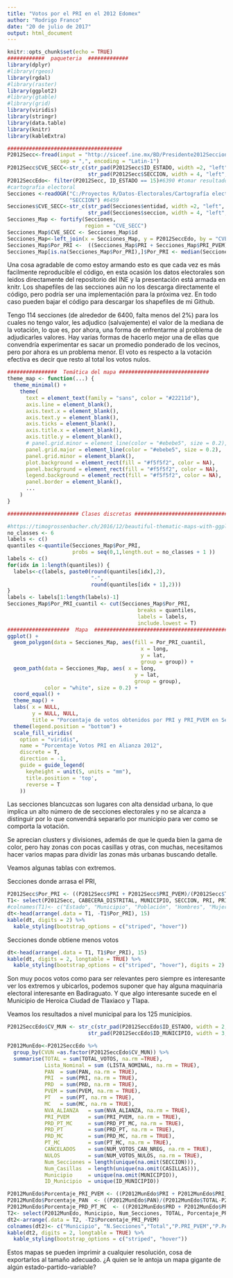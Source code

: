 ```yaml
---
title: "Votos por el PRI en el 2012 Edomex"
author: "Rodrigo Franco"
date: "20 de julio de 2017"
output: html_document
---
```


```r
knitr::opts_chunk$set(echo = TRUE)
############  paqueteria  #############
library(dplyr)
#library(rgeos)
library(rgdal)
#library(raster)
library(ggplot2)
#library(gtable)
#library(grid)
library(viridis)
library(stringr)
library(data.table)
library(knitr)
library(kableExtra)

#####################################
P2012Secc<-fread(input = "http://siceef.ine.mx/BD/Presidente2012Seccion.csv", #Leer resultados nacionales a nivel seccion
                 sep = ",", encoding = "Latin-1")
P2012Secc$CVE_SECC<-str_c(str_pad(P2012Secc$ID_ESTADO, width =2, "left", "0"),
                          str_pad(P2012Secc$SECCION, width = 4, "left", "0"))
P2012SeccEdo<- filter(P2012Secc, ID_ESTADO == 15)#6390 #tomar resultados solamente para el EdoMex (15)
#cartografia electoral
Secciones <-readOGR("C:/Proyectos R/Datos-Electorales/Cartografía electoral/15/SECCION.shp", 
                    "SECCION") #6459
Secciones$CVE_SECC<-str_c(str_pad(Secciones$entidad, width =2, "left", "0"),
                          str_pad(Secciones$seccion, width = 4, "left", "0"))
Secciones_Map <- fortify(Secciones, 
                         region = "CVE_SECC")
Secciones_Map$CVE_SECC <- Secciones_Map$id
Secciones_Map<-left_join(x = Secciones_Map, y = P2012SeccEdo, by = "CVE_SECC")
Secciones_Map$Por_PRI <-  ((Secciones_Map$PRI + Secciones_Map$PRI_PVEM)/(Secciones_Map$TOTAL_VOTOS-Secciones_Map$NUM_VOTOS_NULOS))*100
Secciones_Map[is.na(Secciones_Map$Por_PRI),]$Por_PRI <- median(Secciones_Map$Por_PRI,na.rm = TRUE)

```

Una cosa agradable de como estoy armando esto es que cada vez es más facilmente reproducible el código, en esta ocasión los datos electorales son leidos directamente del repositorio del INE y la presentación está armada en knitr. Los shapefiles de las secciones aún no los descarga directamente el código, pero podría ser una implementación para la próxima vez. En todo caso pueden bajar el código para descargar los shapefiles de mi Github. 

Tengo 114 secciones (de alrededor de 6400, falta menos del 2%) para los cuales no tengo valor, les adjudico (salvajemente) el valor de la mediana de la votación, lo que es, por ahora, una forma de enfrentarme al problema de adjudicarles valores. Hay varias formas de hacerlo mejor una de ellas que convendría experimentar es sacar un promedio ponderado de los vecinos, pero por ahora es un problema menor. El voto es respecto a la votación efectiva es decir que resto al total los votos nulos. 

```r

################  Temática del mapa #############################
theme_map <- function(...) {
  theme_minimal() +
    theme(
      text = element_text(family = "sans", color = "#22211d"),
      axis.line = element_blank(),
      axis.text.x = element_blank(),
      axis.text.y = element_blank(),
      axis.ticks = element_blank(),
      axis.title.x = element_blank(),
      axis.title.y = element_blank(),
      # panel.grid.minor = element_line(color = "#ebebe5", size = 0.2),
      panel.grid.major = element_line(color = "#ebebe5", size = 0.2),
      panel.grid.minor = element_blank(),
      plot.background = element_rect(fill = "#f5f5f2", color = NA), 
      panel.background = element_rect(fill = "#f5f5f2", color = NA), 
      legend.background = element_rect(fill = "#f5f5f2", color = NA),
      panel.border = element_blank(),
      ...
    )
}

####################### Clases discretas ###################################

#https://timogrossenbacher.ch/2016/12/beautiful-thematic-maps-with-ggplot2-only/
no_classes <- 6
labels <- c()
quantiles <-quantile(Secciones_Map$Por_PRI,
                     probs = seq(0,1,length.out = no_classes + 1 ))
labels <- c()
for(idx in 1:length(quantiles)) {
  labels<-c(labels, paste0(round(quantiles[idx],2),
                           "-",
                           round(quantiles[idx + 1],2)))
}
labels <- labels[1:length(labels)-1]
Secciones_Map$Por_PRI_cuantil <- cut(Secciones_Map$Por_PRI,
                                          breaks = quantiles, 
                                          labels = labels, 
                                          include.lowest = T)
####################  Mapa  ##################################################
ggplot() +
  geom_polygon(data = Secciones_Map, aes(fill = Por_PRI_cuantil, 
                                           x = long,
                                           y = lat, 
                                           group = group)) +
  geom_path(data = Secciones_Map, aes( x = long, 
                                         y = lat, 
                                         group = group),
            color = "white", size = 0.2) +
  coord_equal() +
  theme_map() +
  labs( x = NULL, 
        y = NULL, NULL,
        title = "Porcentaje de votos obtenidos por PRI y PRI_PVEM en Secciones \n Electorales del Estado de México 2012") +
  theme(legend.position = "bottom") +
  scale_fill_viridis(
    option = "viridis",
    name = "Porcentaje Votos PRI en Alianza 2012",
    discrete = T,
    direction = -1,
    guide = guide_legend(
      keyheight = unit(5, units = "mm"),
      title.position = 'top',
      reverse = T
    ))

```

Las secciones blancuzcas son lugares con alta densidad urbana, lo que implica un alto número de de secciones electorales y no se alcanza a distinguir por lo que convendrá separarlo por municipio para ver como se comporta la votación. 

Se aprecian clusters y divisiones, además de que le queda bien la gama de color, pero hay zonas con pocas casillas y otras, con muchas, necesitamos hacer varios mapas para dividir las zonas más urbanas buscando detalle. 

Veamos algunas tablas con extremos.

Secciones donde arrasa el PRI, 
```r
P2012Secc$Por_PRI <- ((P2012Secc$PRI + P2012Secc$PRI_PVEM)/(P2012Secc$TOTAL_VOTOS-P2012Secc$NUM_VOTOS_NULOS))*100
T1<- select(P2012Secc, CABECERA_DISTRITAL, MUNICIPIO, SECCION, PRI, PRI_PVEM, Por_PRI, TOTAL_VOTOS)
#colnames(T1)<- c("Estado", "Municipio", "Población", "Hombres", "Mujeres", "Prop. Mujeres" )
dt<-head(arrange(.data = T1, -T1$Por_PRI), 15)
kable(dt, digits = 2) %>%
  kable_styling(bootstrap_options = c("striped", "hover"))

```

Secciones donde obtiene menos votos 

```r
dt<-head(arrange(.data = T1, T1$Por_PRI), 15)
kable(dt, digits = 2, longtable = TRUE) %>%
  kable_styling(bootstrap_options = c("striped", "hover"), digits = 2)
```

Son muy pocos votos como para ser relevantes pero siempre es interesante ver los extremos y ubicarlos, podemos suponer que hay alguna maquinaria electoral interesante en Badiraguato. Y que algo interesante sucede en el Municipio de Heroica Ciudad de Tlaxiaco y Tlapa.

Veamos los resultados a nivel municipal para los 125 municipios. 

```r

P2012SeccEdo$CV_MUN <- str_c(str_pad(P2012SeccEdo$ID_ESTADO, width = 2, "left", "0"),
                          str_pad(P2012SeccEdo$ID_MUNICIPIO, width = 3, "left", "0"))

P2012MunEdo<-P2012SeccEdo %>%
  group_by(CVUN =as.factor(P2012SeccEdo$CV_MUN)) %>%
  summarise(TOTAL = sum(TOTAL_VOTOS, na.rm =TRUE),
            Lista_Nominal = sum (LISTA_NOMINAL, na.rm = TRUE),
            PAN  = sum(PAN, na.rm = TRUE),
            PRI  = sum(PRI, na.rm = TRUE),
            PRD  = sum(PRD, na.rm = TRUE),
            PVEM = sum(PVEM, na.rm = TRUE),
            PT   = sum(PT, na.rm = TRUE),
            MC   = sum(MC, na.rm = TRUE),
            NVA_ALIANZA   = sum(NVA_ALIANZA, na.rm = TRUE),
            PRI_PVEM      = sum(PRI_PVEM, na.rm = TRUE),
            PRD_PT_MC     = sum(PRD_PT_MC, na.rm = TRUE),
            PRD_PT        = sum(PRD_PT, na.rm = TRUE),
            PRD_MC        = sum(PRD_MC, na.rm = TRUE),
            PT_MC         = sum(PT_MC, na.rm = TRUE),
            CANCELADOS    = sum(NUM_VOTOS_CAN_NREG, na.rm = TRUE),
            NULOS         = sum(NUM_VOTOS_NULOS, na.rm = TRUE),
            Num_Secciones = length(unique(na.omit(SECCION))),
            Num_Casillas  = length(unique(na.omit(CASILLAS))),
            Municipio     = unique(na.omit(MUNICIPIO)), 
            ID_Municipio  = unique(ID_MUNICIPIO))

P2012MunEdo$Porcentaje_PRI_PVEM <- ((P2012MunEdo$PRI + P2012MunEdo$PRI_PVEM)/(P2012MunEdo$TOTAL-P2012MunEdo$NULOS))*100
P2012MunEdo$Porcentaje_PAN  <- ((P2012MunEdo$PAN)/(P2012MunEdo$TOTAL-P2012MunEdo$NULOS)) *100
P2012MunEdo$Porcentaje_PRD_PT_MC  <- ((P2012MunEdo$PRD + P2012MunEdo$PRD_PT_MC + P2012MunEdo$PRD_PT + P2012MunEdo$PRD_MC)/(P2012MunEdo$TOTAL-P2012MunEdo$NULOS)) *100
T2<- select(P2012MunEdo, Municipio, Num_Secciones, TOTAL, Porcentaje_PRI_PVEM, Porcentaje_PAN, Porcentaje_PRD_PT_MC)
dt2<-arrange(.data = T2, -T2$Porcentaje_PRI_PVEM)
colnames(dt2)<- c("Municipio", "N.Secciones","Total","P.PRI_PVEM","P.PAN","P.PRD_PT_MC")
kable(dt2, digits = 2, longtable = TRUE) %>%
  kable_styling(bootstrap_options = c("striped", "hover"))
```

Estos mapas se pueden imprimir a cualquier resolución, cosa de exportarlos al tamaño adecuado. ¿A quien se le antoja un mapa gigante de algún estado-partido-variable?
